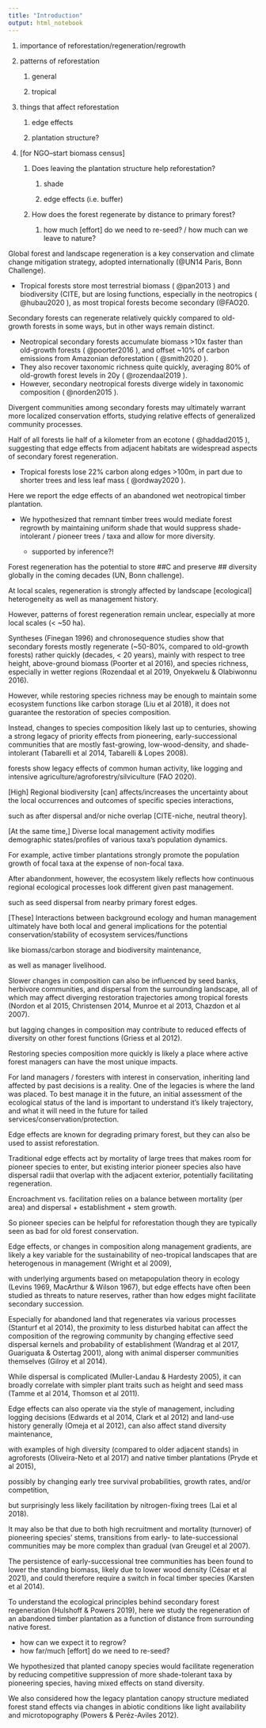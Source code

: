 ```yaml
---
title: "Introduction"
output: html_notebook
---
```



1.  importance of reforestation/regeneration/regrowth

2.  patterns of reforestation

    1.  general

    2.  tropical

3.  things that affect reforestation

    1.  edge effects

    2.  plantation structure?

4.  [for NGO--start biomass census]

    1.  Does leaving the plantation structure help reforestation?

        1.  shade

        2.  edge effects (i.e. buffer)

    2.  How does the forest regenerate by distance to primary forest?

        1.  how much [effort] do we need to re-seed? / how much can we leave to nature?

Global forest and landscape regeneration is a key conservation and climate change mitigation strategy, adopted internationally (\@UN14 Paris, Bonn Challenge).

-   Tropical forests store most terrestrial biomass ( @pan2013 ) and biodiversity (CITE, but are losing functions, especially in the neotropics ( @hubau2020 ), as most tropical forests become secondary (\@FAO20.

Secondary forests can regenerate relatively quickly compared to old-growth forests in some ways, but in other ways remain distinct.

-   Neotropical secondary forests accumulate biomass \>10x faster than old-growth forests ( @poorter2016 ), and offset \~10% of carbon emissions from Amazonian deforestation ( @smith2020 ).
-   They also recover taxonomic richness quite quickly, averaging 80% of old-growth forest levels in 20y ( @rozendaal2019 ).
-   However, secondary neotropical forests diverge widely in taxonomic composition ( @norden2015 ).

Divergent communities among secondary forests may ultimately warrant more localized conservation efforts, studying relative effects of generalized community processes.

Half of all forests lie half of a kilometer from an ecotone ( @haddad2015 ), suggesting that edge effects from adjacent habitats are widespread aspects of secondary forest regeneration.

-   Tropical forests lose 22% carbon along edges \>100m, in part due to shorter trees and less leaf mass ( @ordway2020 ).

Here we report the edge effects of an abandoned wet neotropical timber plantation.

-   We hypothesized that remnant timber trees would mediate forest regrowth by maintaining uniform shade that would suppress shade-intolerant / pioneer trees / taxa and allow for more diversity.

    -   supported by inference?!

Forest regeneration has the potential to store \#\#C and preserve \#\# diversity globally in the coming decades (UN, Bonn challenge).

At local scales, regeneration is strongly affected by landscape [ecological] heterogeneity as well as management history.

However, patterns of forest regeneration remain unclear, especially at more local scales (\< \~50 ha).

Syntheses (Finegan 1996) and chronosequence studies show that secondary forests mostly regenerate (\~50-80%, compared to old-growth forests) rather quickly (decades, \< 20 years), mainly with respect to tree height, above-ground biomass (Poorter et al 2016), and species richness, especially in wetter regions (Rozendaal et al 2019, Onyekwelu & Olabiwonnu 2016).

However, while restoring species richness may be enough to maintain some ecosystem functions like carbon storage (Liu et al 2018), it does not guarantee the restoration of species composition.

Instead, changes to species composition likely last up to centuries, showing a strong legacy of priority effects from pioneering, early-successional communities that are mostly fast-growing, low-wood-density, and shade-intolerant (Tabarelli et al 2014, Tabarelli & Lopes 2008).

forests show legacy effects of common human activity, like logging and intensive agriculture/agroforestry/silviculture (FAO 2020).

[High] Regional biodiversity [can] affects/increases the uncertainty about the local occurrences and outcomes of specific species interactions,

such as after dispersal and/or niche overlap [CITE-niche, neutral theory].

[At the same time,] Diverse local management activity modifies demographic states/profiles of various taxa's population dynamics.

For example, active timber plantations strongly promote the population growth of focal taxa at the expense of non-focal taxa.

After abandonment, however, the ecosystem likely reflects how continuous regional ecological processes look different given past management.

such as seed dispersal from nearby primary forest edges.

[These] Interactions between background ecology and human management ultimately have both local and general implications for the potential conservation/stability of ecosystem services/functions

like biomass/carbon storage and biodiversity maintenance,

as well as manager livelihood.

Slower changes in composition can also be influenced by seed banks, herbivore communities, and dispersal from the surrounding landscape, all of which may affect diverging restoration trajectories among tropical forests (Nordon et al 2015, Christensen 2014, Munroe et al 2013, Chazdon et al 2007).

but lagging changes in composition may contribute to reduced effects of diversity on other forest functions (Griess et al 2012).

Restoring species composition more quickly is likely a place where active forest managers can have the most unique impacts.

For land managers / foresters with interest in conservation, inheriting land affected by past decisions is a reality. One of the legacies is where the land was placed. To best manage it in the future, an initial assessment of the ecological status of the land is important to understand it's likely trajectory, and what it will need in the future for tailed services/conservation/protection.

Edge effects are known for degrading primary forest, but they can also be used to assist reforestation.

Traditional edge effects act by mortality of large trees that makes room for pioneer species to enter, but existing interior pioneer species also have dispersal radii that overlap with the adjacent exterior, potentially facilitating regeneration.

Encroachment vs. facilitation relies on a balance between mortality (per area) and dispersal + establishment + stem growth.

So pioneer species can be helpful for reforestation though they are typically seen as bad for old forest conservation.

Edge effects, or changes in composition along management gradients, are likely a key variable for the sustainability of neo-tropical landscapes that are heterogenous in management (Wright et al 2009),

with underlying arguments based on metapopulation theory in ecology (Levins 1969, MacArthur & Wilson 1967), but edge effects have often been studied as threats to nature reserves, rather than how edges might facilitate secondary succession.

Especially for abandoned land that regenerates via various processes (Stanturf et al 2014), the proximity to less disturbed habitat can affect the composition of the regrowing community by changing effective seed dispersal kernels and probability of establishment (Wandrag et al 2017, Guariguata & Ostertag 2001), along with animal disperser communities themselves (Gilroy et al 2014).

While dispersal is complicated (Muller-Landau & Hardesty 2005), it can broadly correlate with simpler plant traits such as height and seed mass (Tamme et al 2014, Thomson et al 2011).

Edge effects can also operate via the style of management, including logging decisions (Edwards et al 2014, Clark et al 2012) and land-use history generally (Omeja et al 2012), can also affect stand diversity maintenance,

with examples of high diversity (compared to older adjacent stands) in agroforests (Oliveira-Neto et al 2017) and native timber plantations (Pryde et al 2015),

possibly by changing early tree survival probabilities, growth rates, and/or competition,

but surprisingly less likely facilitation by nitrogen-fixing trees (Lai et al 2018).

It may also be that due to both high recruitment and mortality (turnover) of pioneering species' stems, transitions from early- to late-successional communities may be more complex than gradual (van Greugel et al 2007).

The persistence of early-successional tree communities has been found to lower the standing biomass, likely due to lower wood density (César et al 2021), and could therefore require a switch in focal timber species (Karsten et al 2014).

To understand the ecological principles behind secondary forest regeneration (Hulshoff & Powers 2019), here we study the regeneration of an abandoned timber plantation as a function of distance from surrounding native forest.

-   how can we expect it to regrow?
-   how far/much [effort] do we need to re-seed?

We hypothesized that planted canopy species would facilitate regeneration by reducing competitive suppression of more shade-tolerant taxa by pioneering species, having mixed effects on stand diversity.

We also considered how the legacy plantation canopy structure mediated forest stand effects via changes in abiotic conditions like light availability and microtopography (Powers & Peréz-Aviles 2012).

